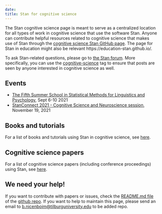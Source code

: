 ```yaml
---
date: 
title: Stan for cognitive science
---
```


The Stan cognitive science page is meant to serve as a centralized location for all types of work in cognitive science that use the software Stan. 
Anyone can contribute helpful resources related to cognitive science that makes use of Stan through the 
[cognitive science Stan GitHub page](https://github.com/cognitive-science-stan/cognitive-science-stan.github.io). The page for Stan in education might also be relevant https://education-stan.github.io/.


To ask Stan-related questions, please go to [the Stan forum](https://discourse.mc-stan.org/). More specifically, you can use the 
[cognitive-science](https://discourse.mc-stan.org/tag/cognitive-science) tag to ensure that posts are seen by anyone interested in cognitive science as well.

## Events

- [The Fifth Summer School in Statistical Methods for Linguistics and Psychology](https://vasishth.github.io/smlp2021/), Sept 6-10 2021
- [StanConnect 2021 - Cognitive Science and Neuroscience session](stanconnect2021-cogsci), November 19, 2021

## Books and tutorials

For a list of books and tutorials using Stan in cognitive science, see [here](books-tutorials). 


## Cognitive science papers
For a list of cognitive science papers (including conference proceedings) using Stan, see [here](papers). 



## We need your help!
If you want to contribute with papers or issues, check the [README.md file](https://github.com/cognitive-science-stan/cognitive-science-stan.github.io/blob/master/README.md) of the [github repo](https://github.com/cognitive-science-stan/cognitive-science-stan.github.io/). If you want to help to maintain this page, please send an email to <b.nicenboim@tilburguniversity.edu> to be added repo. 
